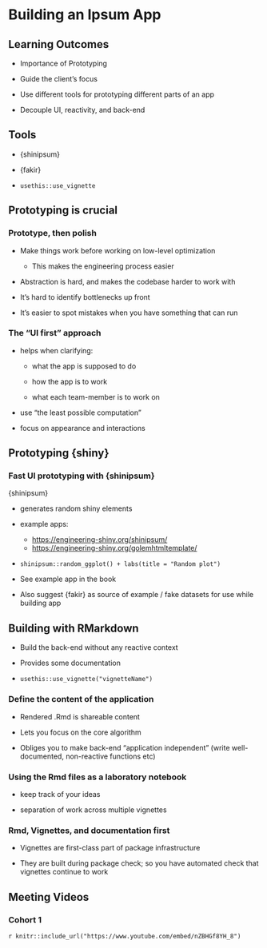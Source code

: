 # Building an Ipsum App

## Learning Outcomes

- Importance of Prototyping

- Guide the client's focus

- Use different tools for prototyping different parts of an app

- Decouple UI, reactivity, and back-end

## Tools

- {shinipsum}

- {fakir}

- `usethis::use_vignette`

## Prototyping is crucial

### Prototype, then polish

- Make things work before working on low-level optimization

  - This makes the engineering process easier
  
- Abstraction is hard, and makes the codebase harder to work with

- It's hard to identify bottlenecks up front

- It's easier to spot mistakes when you have something that can run

### The "UI first" approach

- helps when clarifying:
  
  - what the app is supposed to do
  
  - how the app is to work
  
  - what each team-member is to work on
  
- use "the least possible computation"

- focus on appearance and interactions

## Prototyping {shiny}

### Fast UI prototyping with {shinipsum}

{shinipsum}

- generates random shiny elements

- example apps:
  - [https://engineering-shiny.org/shinipsum/]()
  - [https://engineering-shiny.org/golemhtmltemplate/]()

- `shinipsum::random_ggplot() + labs(title = "Random plot")`

- See example app in the book

- Also suggest {fakir} as source of example / fake datasets for use while building app

## Building with RMarkdown

- Build the back-end without any reactive context

- Provides some documentation

- `usethis::use_vignette("vignetteName")`

### Define the content of the application

- Rendered .Rmd is shareable content

- Lets you focus on the core algorithm

- Obliges you to make back-end "application independent" (write well-documented, non-reactive
functions etc)

### Using the Rmd files as a laboratory notebook

- keep track of your ideas

- separation of work across multiple vignettes

### Rmd, Vignettes, and documentation first

- Vignettes are first-class part of package infrastructure

- They are built during package check; so you have automated check that vignettes continue to work

## Meeting Videos

### Cohort 1

`r knitr::include_url("https://www.youtube.com/embed/nZBHGf8YH_8")`
